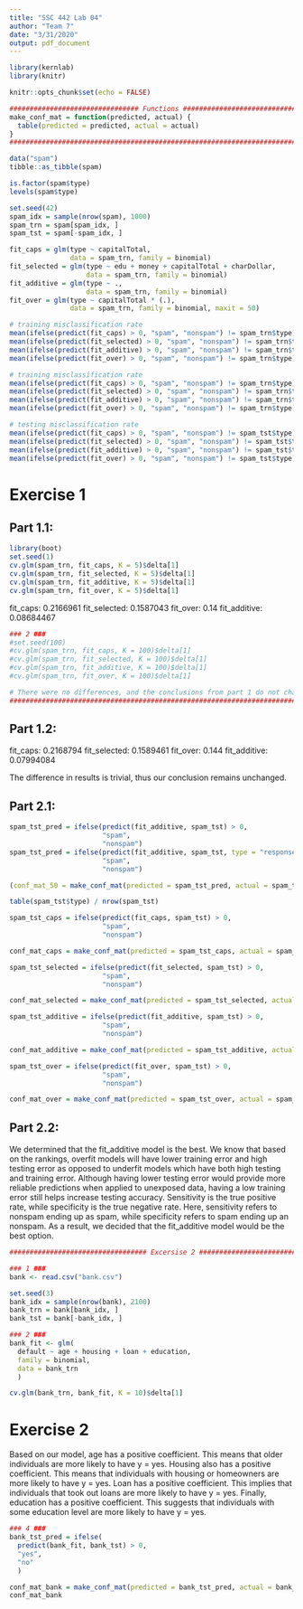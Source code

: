 ```yaml
---
title: "SSC 442 Lab 04"
author: "Team 7"
date: "3/31/2020"
output: pdf_document
---
```


```r
library(kernlab)
library(knitr)
```

```r
knitr::opts_chunk$set(echo = FALSE)
```

```r
################################ Functions #####################################
make_conf_mat = function(predicted, actual) {
  table(predicted = predicted, actual = actual)
}
################################################################################

data("spam")
tibble::as_tibble(spam)

is.factor(spam$type)
levels(spam$type)

set.seed(42)
spam_idx = sample(nrow(spam), 1000)
spam_trn = spam[spam_idx, ]
spam_tst = spam[-spam_idx, ]

fit_caps = glm(type ~ capitalTotal,
               data = spam_trn, family = binomial)
fit_selected = glm(type ~ edu + money + capitalTotal + charDollar,
                   data = spam_trn, family = binomial)
fit_additive = glm(type ~ .,
                   data = spam_trn, family = binomial)
fit_over = glm(type ~ capitalTotal * (.),
               data = spam_trn, family = binomial, maxit = 50)

# training misclassification rate
mean(ifelse(predict(fit_caps) > 0, "spam", "nonspam") != spam_trn$type)
mean(ifelse(predict(fit_selected) > 0, "spam", "nonspam") != spam_trn$type)
mean(ifelse(predict(fit_additive) > 0, "spam", "nonspam") != spam_trn$type)
mean(ifelse(predict(fit_over) > 0, "spam", "nonspam") != spam_trn$type)

# training misclassification rate
mean(ifelse(predict(fit_caps) > 0, "spam", "nonspam") != spam_trn$type)
mean(ifelse(predict(fit_selected) > 0, "spam", "nonspam") != spam_trn$type)
mean(ifelse(predict(fit_additive) > 0, "spam", "nonspam") != spam_trn$type)
mean(ifelse(predict(fit_over) > 0, "spam", "nonspam") != spam_trn$type)

# testing misclassification rate
mean(ifelse(predict(fit_caps) > 0, "spam", "nonspam") != spam_tst$type)
mean(ifelse(predict(fit_selected) > 0, "spam", "nonspam") != spam_tst$type)
mean(ifelse(predict(fit_additive) > 0, "spam", "nonspam") != spam_tst$type)
mean(ifelse(predict(fit_over) > 0, "spam", "nonspam") != spam_tst$type)
```

# **Exercise 1**
## Part 1.1:
```r
library(boot)
set.seed(1)
cv.glm(spam_trn, fit_caps, K = 5)$delta[1]
cv.glm(spam_trn, fit_selected, K = 5)$delta[1]
cv.glm(spam_trn, fit_additive, K = 5)$delta[1]
cv.glm(spam_trn, fit_over, K = 5)$delta[1]
```
fit_caps: 0.2166961
fit_selected: 0.1587043
fit_over: 0.14
fit_additive: 0.08684467

```r
### 2 ###
#set.seed(100)
#cv.glm(spam_trn, fit_caps, K = 100)$delta[1]
#cv.glm(spam_trn, fit_selected, K = 100)$delta[1]
#cv.glm(spam_trn, fit_additive, K = 100)$delta[1]
#cv.glm(spam_trn, fit_over, K = 100)$delta[1]

# There were no differences, and the conclusions from part 1 do not change
################################################################################
```

## Part 1.2:
fit_caps: 0.2168794
fit_selected: 0.1589461
fit_over: 0.144
fit_additive: 0.07994084

The difference in results is trivial, thus our conclusion remains unchanged. 

## Part 2.1:
```r
spam_tst_pred = ifelse(predict(fit_additive, spam_tst) > 0,
                       "spam",
                       "nonspam")
spam_tst_pred = ifelse(predict(fit_additive, spam_tst, type = "response") > 0.5,
                       "spam",
                       "nonspam")

(conf_mat_50 = make_conf_mat(predicted = spam_tst_pred, actual = spam_tst$type))

table(spam_tst$type) / nrow(spam_tst)

spam_tst_caps = ifelse(predict(fit_caps, spam_tst) > 0,
                       "spam",
                       "nonspam")

conf_mat_caps = make_conf_mat(predicted = spam_tst_caps, actual = spam_tst$type)

spam_tst_selected = ifelse(predict(fit_selected, spam_tst) > 0,
                       "spam",
                       "nonspam")

conf_mat_selected = make_conf_mat(predicted = spam_tst_selected, actual = spam_tst$type)

spam_tst_additive = ifelse(predict(fit_additive, spam_tst) > 0,
                       "spam",
                       "nonspam")

conf_mat_additive = make_conf_mat(predicted = spam_tst_additive, actual = spam_tst$type)

spam_tst_over = ifelse(predict(fit_over, spam_tst) > 0,
                       "spam",
                       "nonspam")

conf_mat_over = make_conf_mat(predicted = spam_tst_over, actual = spam_tst$type)
```


## Part 2.2:
  We determined that the fit_additive model is the best. We know that based on the rankings, overfit models will have lower training error and high testing error as opposed to underfit models which have both high testing and training error. Although having lower testing error would provide more reliable predictions when applied to unexposed data, having a low training error still helps increase testing accuracy. 
  Sensitivity is the true positive rate, while specificity  is the true negative rate. Here, sensitivity refers to nonspam ending up as spam, while specificity refers to spam ending up an nonspam. As a result, we decided that the fit_additive model would be the best option.
  
  
```r
################################## Excersise 2 #################################

### 1 ###
bank <- read.csv("bank.csv")

set.seed(3)
bank_idx = sample(nrow(bank), 2100)
bank_trn = bank[bank_idx, ]
bank_tst = bank[-bank_idx, ]

### 2 ###
bank_fit <- glm(
  default ~ age + housing + loan + education,
  family = binomial,
  data = bank_trn 
  )

cv.glm(bank_trn, bank_fit, K = 10)$delta[1]
```


# **Exercise 2**
  Based on our model, age has a positive coefficient. This means that older individuals are more likely to have y = yes. Housing also has a positive coefficient. This means that individuals with housing or homeowners are more likely to have y = yes. Loan has a positive coefficient. This implies that individuals that took out loans are more likely to have y = yes. Finally, education has a positive coefficient. This suggests that individuals with some education level are more likely to have y = yes. 
```r
### 4 ###
bank_tst_pred = ifelse(
  predict(bank_fit, bank_tst) > 0,
  "yes",
  "no"
  )

conf_mat_bank = make_conf_mat(predicted = bank_tst_pred, actual = bank_tst$default)
conf_mat_bank
```